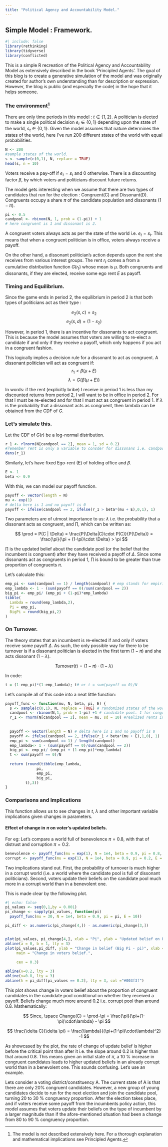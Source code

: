 ```yaml
---
title: "Political Agency and Accountability Model."
---
```


## Simple Model : Framework.

```r
#| include: false
library(rethinking)
library(tidyverse)
library(conflicted)
```

This is a simple R recreation of the Political Agency and Accountability Model as extensively described in the book 'Principled Agents'. The goal of this blog is to create a generative simulation of the model and was originally created for author's own understanding than for description or expression. However, the blog is public (and especially the code) in the hope that it helps someone.

### The environment[^1]

[^1]: The model is not described extensively here. For a thorough explanation and mathematical implications see Principled Agents.

There are only time periods in this model : $t\in \{1,2\}$. A politician is elected to make a single political decision $e_t \in \{0,1\}$ depending upon the state of the world, $s_t \in \{0,1\}$. Given the model assumes that nature determines the states of the world, here I've run 200 different states of the world with equal probabilities. 

```r
N <- 200
#sample states of the world.
s <- sample(c(0,1), N, replace = TRUE)
head(s, n = 10)
```

Voters receive a pay-off if $e_t = s_t$ and $0$ otherwise. There is a discounting factor $\beta$, by which voters and politicians discount future returns.

The model gets interesting when we assume that there are two types of candidates that run for the election : Congruent(C) and Dissonant(D). Congruents occupy a share $\pi$ of the candidate population and dissonants $(1-\pi)$.

```r
pi <- 0.5
candpool <- rbinom(N, 1, prob = (1-pi)) + 1 
# here congruent is 1 and dissonant is 2.
```

A congruent voters always acts as per the state of the world i.e. $e_t = s_t$. This means that when a congruent politician is in office, voters always receive a payoff.

On the other hand, a dissonant politician's action depends upon the rent she receives from various interest groups. The rent $r_t$ comes a from a cumulative distribution function $G(r_t)$ whose mean is $\mu$. Both congruents and dissonants, if they are elected, receive some ego rent $E$ as payoff.

### Timing and Equilibrium.

Since the game ends in period 2, the equilibrium in period 2 is that both types of politicians act as their type :

$$
e_2(s,c) = s_2
$$ $$
e_2(s,d) = (1-s_2)
$$

However, in period 1, there is an incentive for dissonants to act congruent. This is because the model assumes that voters are willing to re-elect a candidate if and only if they receive a payoff, which only happens if you act in a congruent fashion.

This logically implies a decision rule for a dissonant to act as congruent. A dissonant politician will act as congruent if:$$
r_1 < \beta(\mu+E) 
$$ $$
\lambda = G\{\beta(\mu+E)\}
$$

In words: if the rent (explicitly bribe) I receive in period 1 is less than my discounted returns from period 2, I will want to be in office in period 2. For that I must be re-elected and for that I must act as congruent in period 1. If $\lambda$ is the probability that a dissonant acts as congruent, then lambda can be obtained from the CDF of $G$.

### Let's simulate this.

Let the CDF of $G(r)$ be a log-normal distribution.

```r
r_1 <- rlnorm(N[candpool == 2], mean = 1, sd = 0.2)
#remember rent is only a variable to consder for dissonans i.e. candpool == 2
dens(r_1)
```

Similarly, let's have fixed Ego-rent (E) of holding office and $\beta$.

```r
E <- 1
beta <- 0.9
```

With this, we can model our payoff function.

```r
payoff <- vector(length = N) 
mu <- exp(1)
# delta here is 1 and no payoff is 0
payoff <- ifelse(candpool == 2, ifelse(r_1 > beta*(mu + E),0,1), 1)
```

Two parameters are of utmost importance to us: $\lambda$ i.e. the probability that a dissonant acts as congruent, and $\prod$, which can be written as:

$$
\prod = P(C | \Delta) = \frac{P(\Delta|C)\cdot P(C)}{P(\Delta)} = \frac{\pi}{\pi + (1-\pi)\cdot \Delta} > \pi
$$

$\prod$ is the updated belief about the candidate pool (or the belief that the incumbent is congruent) after they have received a payoff of $\Delta$. Since some dissonants act as congruents in period 1, $\prod$ is bound to be greater than true proportion of congruents $\pi$.

Let's calculate this:

```r
emp_pi <- sum(candpool == 1) / length(candpool) # emp stands for empirical pi. While true pi is 0.5, emp_pi may change depending upon the sample/simulation
emp_lambda <- 1 - (sum(payoff == 0)/sum(candpool == 2))
big_pi <- emp_pi/ (emp_pi + (1-pi)*emp_lambda)
tibble(
  Lambda = round(emp_lambda,2),
  Pi = emp_pi,
  BigPi = round(big_pi,2)
)
```

### On Turnover.

The theory states that an incumbent is re-elected if and only if voters receive some payoff $\Delta$. As such, the only possible way for there to be turnover is if a dissonant politician is elected in the first term $(1-\pi)$ and she acts dissonant $(1-\lambda)$.

$$
Turnover (t) = (1-\pi)\cdot(1-\lambda)
$$

In code:

```r
t = (1-emp_pi)*(1-emp_lambda); t# or t = sum(payoff == 0)/N
```

Let's compile all of this code into a neat little function:

```r
payoff_func <- function(mu, N, beta, pi, E) {
  s <- sample(c(0,1), N, replace = TRUE) # randomized states of the world.
  candpool <- rbinom(N,1, prob = 1-pi) +1 # candidate pool. 1 for congruent and 2 for dissonants
  r_1 <- rnorm(N[candpool == 2], mean = mu, sd = 10) #realized rents in period 1.
  
  
  payoff <- vector(length = N) # delta here is 1 and no payoff is 0
  payoff <- ifelse(candpool == 2, ifelse(r_1 < beta*(mu + E),1,0), 1)
  emp_pi <- sum(candpool == 1) / length(candpool)
  emp_lambda<- 1 - (sum(payoff == 0)/sum(candpool == 2))
  big_pi <- emp_pi/ (emp_pi + (1-emp_pi)*emp_lambda)
  t <- sum(payoff == 0)/N
  
  return (round(tibble(emp_lambda,
              pi,
              emp_pi,
              big_pi,
         t),3))
}
```

### Comparisons and Implications

This function allows us to see changes in $t$, $\lambda$ and other important variable implications given changes in parameters.

#### Effect of change in $\pi$ on voter's updated beliefs. 

For eg: Let's compare a world full of benevolence $\pi = 0.8$, with that of distrust and corruption $\pi = 0.2$.

```r
benevolence <- payoff_func(mu = exp(1), N = 1e4, beta = 0.9, pi = 0.8, E = 1); benevolence
corrupt <- payoff_func(mu = exp(1), N = 1e4, beta = 0.9, pi = 0.2, E = 1); corrupt
```

Two implications stand out. First, the probability of turnover is much higher in a corrupt world (i.e. a world where the candidate pool is full of dissonant politicians). Second, voters update their beliefs on the candidate pool much more in a corrupt world than in a benevolent one.

This is made clear by the following plot.

```r
#| echo: false
pi_values <- seq(0,1,by = 0.001)
pi_change <- sapply(pi_values, function(pi)
  payoff_func(mu = 30, N = 1e4, beta = 0.9, pi = pi, E = 10))

pi_diff <- as.numeric(pi_change[4,]) - as.numeric(pi_change[3,])


plot(pi_values, pi_change[4,], xlab = "Pi", ylab = "Updated belief on Pi (Big Pi)", cex = 0.3)
abline(a = 0, b = 1, lty = 3)
plot(pi_values,pi_diff, ylab = "Change in belief (Big Pi - pi)", xlab = "Proportion of Congruent Candidates",
     main = "Change in voters belief.",
    
     cex = 0.3)

abline(v=0.2, lty = 3)
abline(v=0.8, lty = 3)
abline(h = pi_diff[pi_values == 0.2], lty = 3, col ="#003f3f")

```

This plot shows change in voters belief about the proportion of congruent candidates in the candidate pool conditional on whether they received a payoff. Beliefs change much more around $0.2$ i.e. corrupt pool than around $0.8$. Mathematically:

$$
Since, \space Change(C) = \prod-\pi = \frac{\pi}{\pi+(1-\pi)\cdot\lambda} - \pi
$$

$$
\frac{\delta C}{\delta \pi} = \frac{\lambda}{(\pi+(1-\pi)\cdot\lambda)^2} -1
$$

As showcased by the plot, the rate of change of update belief is higher before the critical point than after it i.e. the slope around $0.2$ is higher than that around $0.8$. This means given an initial state of $\pi$, a $10$ % increase in congruent candidates leads to higher updated beliefs in an already corrupt world than in a benevolent one. This sounds confusing. Let's use an example.

Lets consider a voting district/constituency A. The current state of A is that there are only $20$% congruent candidates. However, a new group of young candidates decide to run for the next election and join the candidate pool, turning $20$ to $30$ % congruency proportion. After the election takes place, and if voters receive some payoff from the incumbents policy action, this model assumes that voters update their beliefs on the type of incumbent by a larger magnitude than if the afore-mentioned situation had been a change from $80$ to $90$ % congruency proportion.
